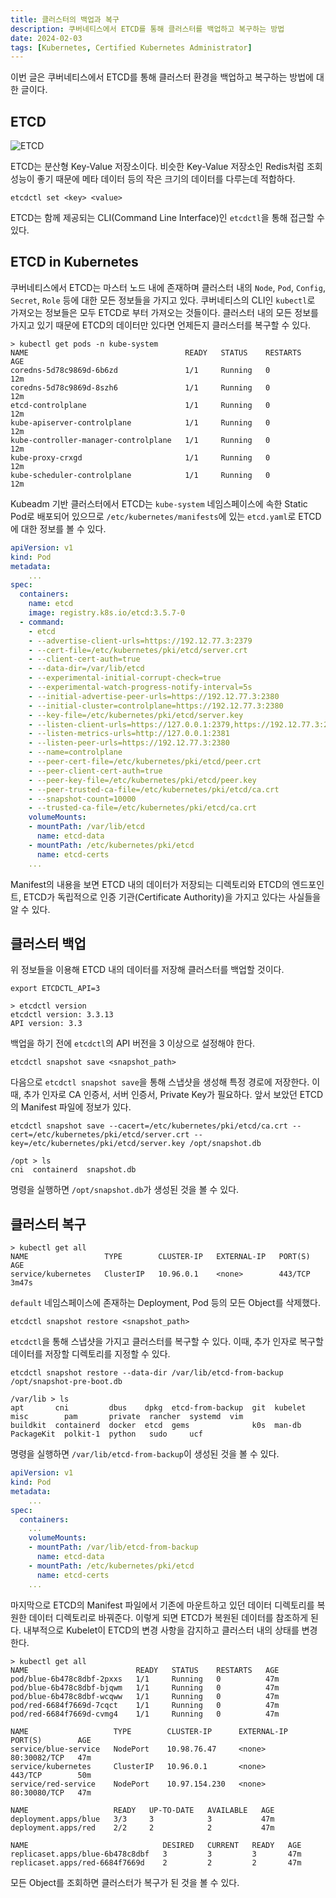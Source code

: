 ```yaml
---
title: 클러스터의 백업과 복구
description: 쿠버네티스에서 ETCD를 통해 클러스터를 백업하고 복구하는 방법
date: 2024-02-03
tags: [Kubernetes, Certified Kubernetes Administrator]
---
```

이번 글은 쿠버네티스에서 ETCD를 통해 클러스터 환경을 백업하고 복구하는 방법에 대한 글이다.

## ETCD

![ETCD](1.svg)

ETCD는 분산형 Key-Value 저장소이다.
비슷한 Key-Value 저장소인 Redis처럼 조회 성능이 좋기 때문에 메타 데이터 등의 작은 크기의 데이터를 다루는데 적합하다.

```console
etcdctl set <key> <value>
```

ETCD는 함께 제공되는 CLI(Command Line Interface)인 `etcdctl`을 통해 접근할 수 있다.

## ETCD in Kubernetes

쿠버네티스에서 ETCD는 마스터 노드 내에 존재하며 클러스터 내의 `Node`, `Pod`, `Config`, `Secret`, `Role` 등에 대한 모든 정보들을 가지고 있다.
쿠버네티스의 CLI인 `kubectl`로 가져오는 정보들은 모두 ETCD로 부터 가져오는 것들이다.
클러스터 내의 모든 정보를 가지고 있기 때문에 ETCD의 데이터만 있다면 언제든지 클러스터를 복구할 수 있다.

```console {5}
> kubectl get pods -n kube-system
NAME                                   READY   STATUS    RESTARTS   AGE
coredns-5d78c9869d-6b6zd               1/1     Running   0          12m
coredns-5d78c9869d-8szh6               1/1     Running   0          12m
etcd-controlplane                      1/1     Running   0          12m
kube-apiserver-controlplane            1/1     Running   0          12m
kube-controller-manager-controlplane   1/1     Running   0          12m
kube-proxy-crxgd                       1/1     Running   0          12m
kube-scheduler-controlplane            1/1     Running   0          12m
```

Kubeadm 기반 클러스터에서 ETCD는 `kube-system` 네임스페이스에 속한 Static Pod로 배포되어 있으므로 `/etc/kubernetes/manifests`에 있는 `etcd.yaml`로 ETCD에 대한 정보를 볼 수 있다.

```yaml title="etcd.yaml" showLineNumbers {12, 14, 19, 20, 29}
apiVersion: v1
kind: Pod
metadata:
    ...
spec:
  containers:
    name: etcd
    image: registry.k8s.io/etcd:3.5.7-0
  - command:
    - etcd
    - --advertise-client-urls=https://192.12.77.3:2379
    - --cert-file=/etc/kubernetes/pki/etcd/server.crt
    - --client-cert-auth=true
    - --data-dir=/var/lib/etcd
    - --experimental-initial-corrupt-check=true
    - --experimental-watch-progress-notify-interval=5s
    - --initial-advertise-peer-urls=https://192.12.77.3:2380
    - --initial-cluster=controlplane=https://192.12.77.3:2380
    - --key-file=/etc/kubernetes/pki/etcd/server.key
    - --listen-client-urls=https://127.0.0.1:2379,https://192.12.77.3:2379
    - --listen-metrics-urls=http://127.0.0.1:2381
    - --listen-peer-urls=https://192.12.77.3:2380
    - --name=controlplane
    - --peer-cert-file=/etc/kubernetes/pki/etcd/peer.crt
    - --peer-client-cert-auth=true
    - --peer-key-file=/etc/kubernetes/pki/etcd/peer.key
    - --peer-trusted-ca-file=/etc/kubernetes/pki/etcd/ca.crt
    - --snapshot-count=10000
    - --trusted-ca-file=/etc/kubernetes/pki/etcd/ca.crt
    volumeMounts:
    - mountPath: /var/lib/etcd
      name: etcd-data
    - mountPath: /etc/kubernetes/pki/etcd
      name: etcd-certs
    ...
```

Manifest의 내용을 보면 ETCD 내의 데이터가 저장되는 디렉토리와 ETCD의 엔드포인트, ETCD가 독립적으로 인증 기관(Certificate Authority)을 가지고 있다는 사실들을 알 수 있다.

## 클러스터 백업

위 정보들을 이용해 ETCD 내의 데이터를 저장해 클러스터를 백업할 것이다.

```console
export ETCDCTL_API=3
```
```console {3}
> etcdctl version
etcdctl version: 3.3.13
API version: 3.3
```

백업을 하기 전에 `etcdctl`의 API 버전을 3 이상으로 설정해야 한다.


```console
etcdctl snapshot save <snapshot_path>
```

다음으로 `etcdctl snapshot save`을 통해 스냅샷을 생성해 특정 경로에 저장한다.
이때, 추가 인자로 CA 인증서, 서버 인증서, Private Key가 필요하다.
앞서 보았던 ETCD의 Manifest 파일에 정보가 있다.

```console
etcdctl snapshot save --cacert=/etc/kubernetes/pki/etcd/ca.crt --cert=/etc/kubernetes/pki/etcd/server.crt --key=/etc/kubernetes/pki/etcd/server.key /opt/snapshot.db
```
```console /snapshot.db/
/opt > ls
cni  containerd  snapshot.db
```

명령을 실행하면 `/opt/snapshot.db`가 생성된 것을 볼 수 있다.

## 클러스터 복구

```console
> kubectl get all
NAME                 TYPE        CLUSTER-IP   EXTERNAL-IP   PORT(S)   AGE
service/kubernetes   ClusterIP   10.96.0.1    <none>        443/TCP   3m47s
```

`default` 네임스페이스에 존재하는 Deployment, Pod 등의 모든 Object를 삭제했다.

```console
etcdctl snapshot restore <snapshot_path>
```

`etcdctl`을 통해 스냅샷을 가지고 클러스터를 복구할 수 있다.
이때, 추가 인자로 복구할 데이터를 저장할 디렉토리를 지정할 수 있다.

```console
etcdctl snapshot restore --data-dir /var/lib/etcd-from-backup /opt/snapshot-pre-boot.db
```
```console /etcd-from-backup/
/var/lib > ls
apt       cni         dbus    dpkg  etcd-from-backup  git  kubelet  misc        pam       private  rancher  systemd  vim
buildkit  containerd  docker  etcd  gems              k0s  man-db   PackageKit  polkit-1  python   sudo     ucf
```

명령을 실행하면 `/var/lib/etcd-from-backup`이 생성된 것을 볼 수 있다.


```yaml title="etcd.yaml" showLineNumbers {9}
apiVersion: v1
kind: Pod
metadata:
    ...
spec:
  containers:
    ...
    volumeMounts:
    - mountPath: /var/lib/etcd-from-backup
      name: etcd-data
    - mountPath: /etc/kubernetes/pki/etcd
      name: etcd-certs
    ...
```

마지막으로 ETCD의 Manifest 파일에서 기존에 마운트하고 있던 데이터 디렉토리를 복원한 데이터 디렉토리로 바꿔준다.
이렇게 되면 ETCD가 복원된 데이터를 참조하게 된다.
내부적으로 Kubelet이 ETCD의 변경 사항을 감지하고 클러스터 내의 상태를 변경한다.

```console
> kubectl get all
NAME                        READY   STATUS    RESTARTS   AGE
pod/blue-6b478c8dbf-2pxxs   1/1     Running   0          47m
pod/blue-6b478c8dbf-bjqwm   1/1     Running   0          47m
pod/blue-6b478c8dbf-wcqww   1/1     Running   0          47m
pod/red-6684f7669d-7cqct    1/1     Running   0          47m
pod/red-6684f7669d-cvmg4    1/1     Running   0          47m

NAME                   TYPE        CLUSTER-IP      EXTERNAL-IP   PORT(S)        AGE
service/blue-service   NodePort    10.98.76.47     <none>        80:30082/TCP   47m
service/kubernetes     ClusterIP   10.96.0.1       <none>        443/TCP        50m
service/red-service    NodePort    10.97.154.230   <none>        80:30080/TCP   47m

NAME                   READY   UP-TO-DATE   AVAILABLE   AGE
deployment.apps/blue   3/3     3            3           47m
deployment.apps/red    2/2     2            2           47m

NAME                              DESIRED   CURRENT   READY   AGE
replicaset.apps/blue-6b478c8dbf   3         3         3       47m
replicaset.apps/red-6684f7669d    2         2         2       47m
```

모든 Object를 조회하면 클러스터가 복구가 된 것을 볼 수 있다.

## 